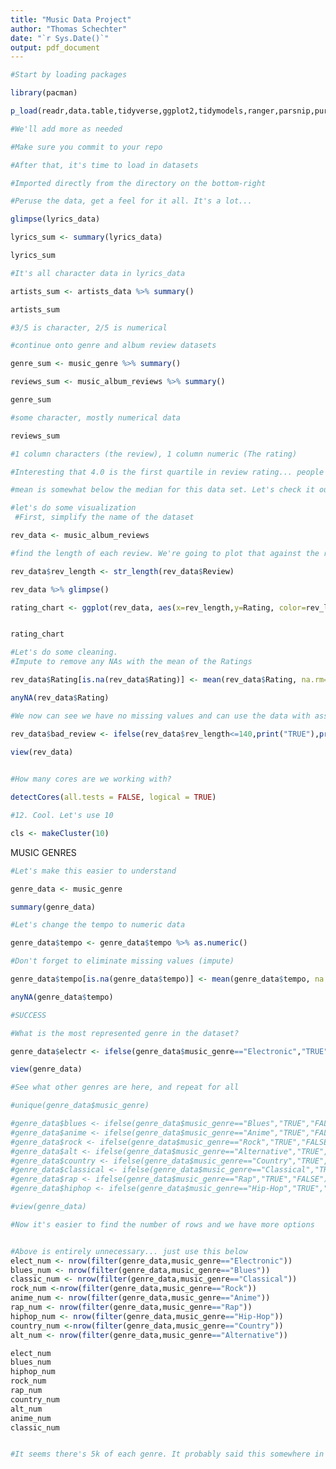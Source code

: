 ```yaml
---
title: "Music Data Project"
author: "Thomas Schechter"
date: "`r Sys.Date()`"
output: pdf_document
---
```


```r
#Start by loading packages

library(pacman)

p_load(readr,data.table,tidyverse,ggplot2,tidymodels,ranger,parsnip,purrr,magrittr,lubridate,parallel,pbapply,stringr)

#We'll add more as needed
```
```r
#Make sure you commit to your repo

#After that, it's time to load in datasets

#Imported directly from the directory on the bottom-right
```

```r
#Peruse the data, get a feel for it all. It's a lot...

glimpse(lyrics_data)

lyrics_sum <- summary(lyrics_data)

lyrics_sum

#It's all character data in lyrics_data

artists_sum <- artists_data %>% summary()

artists_sum

#3/5 is character, 2/5 is numerical
```

```r
#continue onto genre and album review datasets

genre_sum <- music_genre %>% summary()

reviews_sum <- music_album_reviews %>% summary()

genre_sum

#some character, mostly numerical data
```

```r

reviews_sum

#1 column characters (the review), 1 column numeric (The rating)

#Interesting that 4.0 is the first quartile in review rating... people like what they listen to?

#mean is somewhat below the median for this data set. Let's check it out.
```
```r
#let's do some visualization
 #First, simplify the name of the dataset

rev_data <- music_album_reviews

#find the length of each review. We're going to plot that against the rating each album recieved in the review

rev_data$rev_length <- str_length(rev_data$Review)

rev_data %>% glimpse()

rating_chart <- ggplot(rev_data, aes(x=rev_length,y=Rating, color=rev_length)) + geom_boxplot() + facet_wrap(vars(Rating))


rating_chart
```
```r
#Let's do some cleaning. 
#Impute to remove any NAs with the mean of the Ratings

rev_data$Rating[is.na(rev_data$Rating)] <- mean(rev_data$Rating, na.rm=T)

anyNA(rev_data$Rating)

#We now can see we have no missing values and can use the data with assurance it's clean

rev_data$bad_review <- ifelse(rev_data$rev_length<=140,print("TRUE"),print("FALSE"))
                              
view(rev_data)
```

```r

```


```r
#How many cores are we working with?

detectCores(all.tests = FALSE, logical = TRUE)

#12. Cool. Let's use 10

cls <- makeCluster(10)


```






MUSIC GENRES

```r
#Let's make this easier to understand

genre_data <- music_genre

summary(genre_data)

#Let's change the tempo to numeric data

genre_data$tempo <- genre_data$tempo %>% as.numeric()

#Don't forget to eliminate missing values (impute)

genre_data$tempo[is.na(genre_data$tempo)] <- mean(genre_data$tempo, na.rm=T)

anyNA(genre_data$tempo)

#SUCCESS
```
```r
#What is the most represented genre in the dataset?

genre_data$electr <- ifelse(genre_data$music_genre=="Electronic","TRUE","FALSE")

view(genre_data)

#See what other genres are here, and repeat for all

#unique(genre_data$music_genre)

#genre_data$blues <- ifelse(genre_data$music_genre=="Blues","TRUE","FALSE")
#genre_data$anime <- ifelse(genre_data$music_genre=="Anime","TRUE","FALSE")
#genre_data$rock <- ifelse(genre_data$music_genre=="Rock","TRUE","FALSE")
#genre_data$alt <- ifelse(genre_data$music_genre=="Alternative","TRUE","FALSE")
#genre_data$country <- ifelse(genre_data$music_genre=="Country","TRUE","FALSE")
#genre_data$classical <- ifelse(genre_data$music_genre=="Classical","TRUE","FALSE")
#genre_data$rap <- ifelse(genre_data$music_genre=="Rap","TRUE","FALSE")
#genre_data$hiphop <- ifelse(genre_data$music_genre=="Hip-Hop","TRUE","FALSE")

#view(genre_data)

#Now it's easier to find the number of rows and we have more options


#Above is entirely unnecessary... just use this below
elect_num <- nrow(filter(genre_data,music_genre=="Electronic"))
blues_num <- nrow(filter(genre_data,music_genre=="Blues"))
classic_num <- nrow(filter(genre_data,music_genre=="Classical"))
rock_num <-nrow(filter(genre_data,music_genre=="Rock"))
anime_num <- nrow(filter(genre_data,music_genre=="Anime"))
rap_num <- nrow(filter(genre_data,music_genre=="Rap"))
hiphop_num <- nrow(filter(genre_data,music_genre=="Hip-Hop"))
country_num <-nrow(filter(genre_data,music_genre=="Country"))
alt_num <- nrow(filter(genre_data,music_genre=="Alternative"))

elect_num
blues_num
hiphop_num
rock_num
rap_num
country_num
alt_num
anime_num
classic_num


#It seems there's 5k of each genre. It probably said this somewhere in the data description, but I missed that
```

